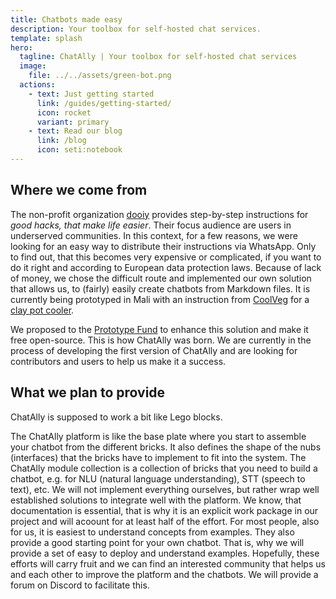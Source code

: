 ```yaml
---
title: Chatbots made easy
description: Your toolbox for self-hosted chat services.
template: splash
hero:
  tagline: ChatAlly | Your toolbox for self-hosted chat services
  image:
    file: ../../assets/green-bot.png
  actions:
    - text: Just getting started
      link: /guides/getting-started/
      icon: rocket
      variant: primary
    - text: Read our blog
      link: /blog
      icon: seti:notebook
---
```



## Where we come from

The non-profit organization [dooiy](https://dooiy.org) provides step-by-step instructions for _good hacks, that make life easier_. Their focus audience are users in underserved communities. In this context, for a few reasons, we were looking for an easy way to distribute their instructions via WhatsApp. Only to find out, that this becomes very expensive or complicated, if you want to do it right and according to European data protection laws. Because of lack of money, we chose the difficult route and implemented our own solution that allows us, to (fairly) easily create chatbots from Markdown files. It is currently being prototyped in Mali with an instruction from [CoolVeg](https://www.coolveg.org/) for a [clay pot cooler](https://wa.me/491744899585/?text=%2Fcarl).

We proposed to the [Prototype Fund](https://prototypefund.de) to enhance this solution and make it free open-source. This is how ChatAlly was born. We are currently in the process of developing the first version of ChatAlly and are looking for contributors and users to help us make it a success.

## What we plan to provide

ChatAlly is supposed to work a bit like Lego blocks.

<CardGrid stagger>
  <Card title="The base plate" icon="base">
    The ChatAlly platform is like the base plate where you start to assemble your chatbot from the
    different bricks. It also defines the shape of the nubs (interfaces) that the bricks have to
    implement to fit into the system.
  </Card>
  <Card title="The bricks" icon="brick">
    The ChatAlly module collection is a collection of bricks that you need to build a chatbot, e.g.
    for NLU (natural language understanding), STT (speech to text), etc. We will not implement
    everything ourselves, but rather wrap well established solutions to integrate well with the
    platform.
  </Card>
  <Card title="The manual" icon="manual">
    We know, that documentation is essential, that is why it is an explicit work package in our
    project and will acoount for at least half of the effort.
  </Card>
  <Card title="Examples" icon="example">
    For most people, also for us, it is easiest to understand concepts from examples. They also
    provide a good starting point for your own chatbot. That is, why we will provide a set of easy
    to deploy and understand examples.
  </Card>
  <Card title="A community" icon="community">
    Hopefully, these efforts will carry fruit and we can find an interested community that helps us
    and each other to improve the platform and the chatbots. We will provide a forum on Discord to
    facilitate this.
  </Card>
</CardGrid>
